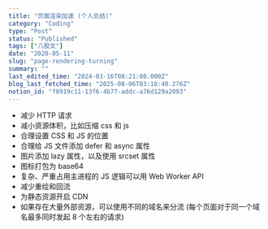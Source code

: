 ```yaml
---
title: "页面渲染加速 (个人总结)"
category: "Coding"
type: "Post"
status: "Published"
tags: ["八股文"]
date: "2020-05-11"
slug: "page-rendering-turning"
summary: ""
last_edited_time: "2024-03-16T08:21:00.000Z"
blog_last_fetched_time: "2025-08-06T03:18:40.276Z"
notion_id: "f8919c11-13f6-4b77-addc-a76d129a2093"
---
```


- 减少 HTTP 请求
- 减小资源体积，比如压缩 css 和 js
- 合理设置 CSS 和 JS 的位置
- 合理给 JS 文件添加 defer 和 async 属性
- 图片添加 lazy 属性，以及使用 srcset 属性
- 图标打包为 base64
- 复杂、严重占用主进程的 JS 逻辑可以用 Web Worker API
- 减少重绘和回流
- 为静态资源开启 CDN
- 如果存在大量外部资源，可以使用不同的域名来分流 (每个页面对于同一个域名最多同时发起 8 个左右的请求)
